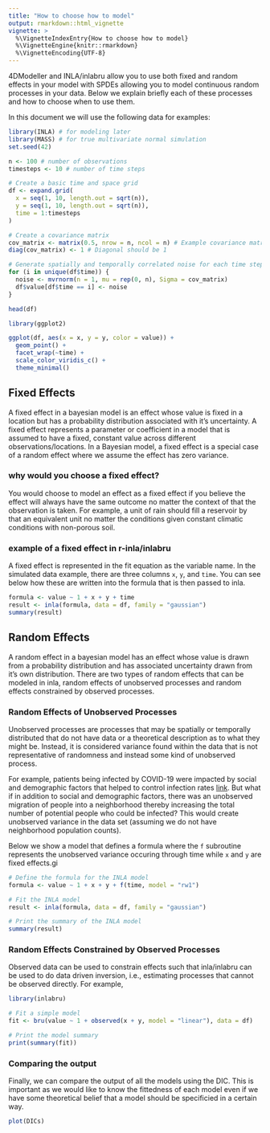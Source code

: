 ```yaml
---
title: "How to choose how to model"
output: rmarkdown::html_vignette
vignette: >
  %\VignetteIndexEntry{How to choose how to model}
  %\VignetteEngine{knitr::rmarkdown}
  %\VignetteEncoding{UTF-8}
---
```


4DModeller and INLA/inlabru allow you to use both fixed and random effects in your model with SPDEs allowing you to model continuous random processes in your data. Below we explain briefly each of these processes and how to choose when to use them.

In this document we will use the following data for examples:

```r
library(INLA) # for modeling later
library(MASS) # for true multivariate normal simulation
set.seed(42)

n <- 100 # number of observations
timesteps <- 10 # number of time steps

# Create a basic time and space grid
df <- expand.grid(
  x = seq(1, 10, length.out = sqrt(n)),
  y = seq(1, 10, length.out = sqrt(n)),
  time = 1:timesteps
)

# Create a covariance matrix
cov_matrix <- matrix(0.5, nrow = n, ncol = n) # Example covariance matrix with 0.5 correlation
diag(cov_matrix) <- 1 # Diagonal should be 1

# Generate spatially and temporally correlated noise for each time step
for (i in unique(df$time)) {
  noise <- mvrnorm(n = 1, mu = rep(0, n), Sigma = cov_matrix)
  df$value[df$time == i] <- noise
}

head(df)

library(ggplot2)

ggplot(df, aes(x = x, y = y, color = value)) +
  geom_point() +
  facet_wrap(~time) +
  scale_color_viridis_c() +
  theme_minimal()
```

## Fixed Effects

A fixed effect in a bayesian model is an effect whose value is fixed in a location but has a probability distribution associated with it's uncertainty. A fixed effect represents a parameter or coefficient in a model that is assumed to have a fixed, constant value across different observations/locations. In a Bayesian model, a fixed effect is a special case of a random effect where we assume the effect has zero variance.

### why would you choose a fixed effect?

You would choose to model an effect as a fixed effect if you believe the effect will always have the same outcome no matter the context of that the observation is taken. For example, a unit of rain should fill a reservoir by that an equivalent unit no matter the conditions given constant climatic conditions with non-porous soil.

### example of a fixed effect in r-inla/inlabru

A fixed effect is represented in the fit equation as the variable name. In the simulated data example, there are three columns `x`, `y`, and `time`. You can see below how these are written into the formula that is then passed to inla.

```r
formula <- value ~ 1 + x + y + time
result <- inla(formula, data = df, family = "gaussian")
summary(result)
```

## Random Effects

A random effect in a bayesian model has an effect whose value is drawn from a probability distribution and has associated uncertainty drawn from it's own distribution. There are two types of random effects that can be modeled in inla, random effects of unobserved processes and random effects constrained by observed processes.

### Random Effects of Unobserved Processes

Unobserved processes are processes that may be spatially or temporally distributed that do not have data or a theoretical description as to what they might be. Instead, it is considered variance found within the data that is not representative of randomness and instead some kind of unobserved process.

For example, patients being infected by COVID-19 were impacted by social and demographic factors that helped to control infection rates [link](link_to_covid_tutorial). But what if in addition to social and demographic factors, there was an unobserved migration of people into a neighborhood thereby increasing the total number of potential people who could be infected? This would create unobserved variance in the data set (assuming we do not have neighborhood population counts).

Below we show a model that defines a formula where the `f` subroutine represents the unobserved variance occuring through time while `x` and `y` are fixed effects.gi

```r
# Define the formula for the INLA model
formula <- value ~ 1 + x + y + f(time, model = "rw1")

# Fit the INLA model
result <- inla(formula, data = df, family = "gaussian")

# Print the summary of the INLA model
summary(result)
```


### Random Effects Constrained by Observed Processes

Observed data can be used to constrain effects such that inla/inlabru can be used to do data driven inversion, i.e., estimating processes that cannot be observed directly. For example, 

<!-- TODO: come up with example -->

```r
library(inlabru)

# Fit a simple model
fit <- bru(value ~ 1 + observed(x + y, model = "linear"), data = df)

# Print the model summary
print(summary(fit))
```

### Comparing the output

Finally, we can compare the output of all the models using the DIC. This is important as we would like to know the fittedness of each model even if we have some theoretical belief that a model should be specificied in a certain way.

```r
plot(DICs)
```
